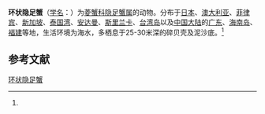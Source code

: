{{Speciesbox
| name = 环状隐足蟹
| status = 
| status_system = 
| image = 
| genus = Cryptopodia
| species = fornicata
| authority = (Fabricius, 1781)<ref name='id11600'>{{cite web| url =http://www.bioinfo.cn/db05/BjdwSpecies.php?action=view&id=11600| title =环状隐足蟹| work =《中国动物物种编目数据库》| publisher =中国科学院微生物研究所| author =中国科学院动物研究所| accessdate =2009-04-28| deadurl =yes| archiveurl =https://web.archive.org/web/20160305012012/http://www.bioinfo.cn/db05/BjdwSpecies.php?action=view&id=11600| archivedate =2016-03-05}}</ref>
}}

'''环状隐足蟹'''（[[学名|学名]]：{{lang|la|''Cryptopodia fornicata''}}）为[[菱蟹科|菱蟹科]][[隐足蟹属|隐足蟹属]]的动物。分布于[[日本|日本]]、[[澳大利亚|澳大利亚]]、[[菲律宾|菲律宾]]、[[新加坡|新加坡]]、[[泰国湾|泰国湾]]、[[安达曼|安达曼]]、[[斯里兰卡|斯里兰卡]]、[[台湾岛|台湾岛]]以及[[中国大陆|中国大陆]]的[[广东|广东]]、[[海南岛|海南岛]]、[[福建|福建]]等地，生活环境为海水，多栖息于25-30米深的碎贝壳及泥沙底。<ref name='id11600'/>

== 参考文献 ==
{{reflist}}

{{Wikispecies|Cryptopodia fornicata}}
{{Taxonbar|from=Q13503124}}

[[Category:隐足蟹属|环状隐足蟹]]


{{螃蟹小作品}}